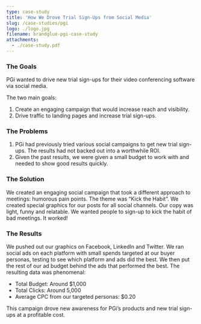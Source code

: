 ```yaml
---
type: case-study
title: 'How We Drove Trial Sign-Ups from Social Media'
slug: /case-studies/pgi
logo: ./logo.jpg
filename: brandglue-pgi-case-study
attachments:
  - ./case-study.pdf
---
```


### The Goals

PGi wanted to drive new trial sign-ups for their video conferencing software via social media.

The two main goals:

1. Create an engaging campaign that would increase reach and visibility.
2. Drive traffic to landing pages and increase trial sign-ups.

### The Problems

1. PGi had previously tried various social campaigns to get new trial sign-ups. The results had not backed out into a worthwhile ROI.
2. Given the past results, we were given a small budget to work with and needed to show good results quickly.

### The Solution

We created an engaging social campaign that took a different approach to meetings: humorous pain points. The theme was “Kick the Habit”. We created special graphics for our posts for all social channels. Our copy was light, funny and relatable. We wanted people to sign-up to kick the habit of bad meetings. It worked!

### The Results

We pushed out our graphics on Facebook, LinkedIn and Twitter. We ran social ads on each platform with small spends targeted at our buyer personas, testing to see which platform and ads did the best. We then put the rest of our ad budget behind the ads that performed the best. The resulting data was phenomenal:

- Total Budget: Around \$1,000
- Total Clicks: Around 5,000
- Average CPC from our targeted personas: \$0.20

This campaign drove new awareness for PGi’s products and new trial sign-ups at a profitable cost.
